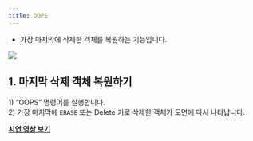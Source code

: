 ```yaml
---
title: OOPS
---
```



[image1]: ../../../../../assets/images/commands/oops/image1.png

* 가장 마지막에 삭제한 객체를 복원하는 기능입니다.

![][image1]

## **1\. 마지막 삭제 객체 복원하기**

1\) “OOPS” 명령어를 실행합니다.  
2\) 가장 마지막에 `ERASE` 또는 Delete 키로 삭제한 객체가 도면에 다시 나타납니다.

[**<Icon name="youtube" class="emoji"/> 시연 영상 보기**](https://youtu.be/SenOwexqEbM) 